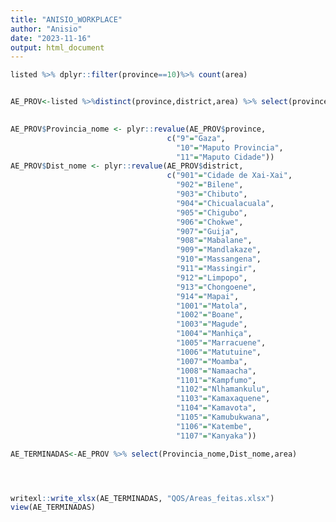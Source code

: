 ```yaml
---
title: "ANISIO_WORKPLACE"
author: "Anisio"
date: "2023-11-16"
output: html_document
---
```


```r

listed %>% dplyr::filter(province==10)%>% count(area)


AE_PROV<-listed %>%distinct(province,district,area) %>% select(province,district,area) 
 

AE_PROV$Provincia_nome <- plyr::revalue(AE_PROV$province, 
                                   c("9"="Gaza",
                                     "10"="Maputo Provincia",
                                     "11"="Maputo Cidade"))
AE_PROV$Dist_nome <- plyr::revalue(AE_PROV$district, 
                                   c("901"="Cidade de Xai-Xai",
                                     "902"="Bilene",
                                     "903"="Chibuto",
                                     "904"="Chicualacuala",
                                     "905"="Chigubo",
                                     "906"="Chokwe",
                                     "907"="Guija",
                                     "908"="Mabalane",
                                     "909"="Mandlakaze",
                                     "910"="Massangena",
                                     "911"="Massingir",
                                     "912"="Limpopo",
                                     "913"="Chongoene",
                                     "914"="Mapai",
                                     "1001"="Matola",
                                     "1002"="Boane",
                                     "1003"="Magude",
                                     "1004"="Manhiça",
                                     "1005"="Marracuene",
                                     "1006"="Matutuine",
                                     "1007"="Moamba",
                                     "1008"="Namaacha",
                                     "1101"="Kampfumo",
                                     "1102"="Nlhamankulu",
                                     "1103"="Kamaxaquene",
                                     "1104"="Kamavota",
                                     "1105"="Kamubukwana",
                                     "1106"="Katembe",
                                     "1107"="Kanyaka"))

AE_TERMINADAS<-AE_PROV %>% select(Provincia_nome,Dist_nome,area)




writexl::write_xlsx(AE_TERMINADAS, "QOS/Areas_feitas.xlsx")
view(AE_TERMINADAS)

```
